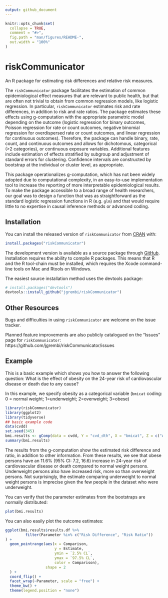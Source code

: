```yaml
---
output: github_document
---
```


<!-- README.md is generated from README.Rmd. Please edit that file -->

```r
knitr::opts_chunk$set(
  collapse = TRUE,
  comment = "#>",
  fig.path = "man/figures/README-",
  out.width = "100%"
)
```

# riskCommunicator

<!-- badges: start -->
<!-- badges: end -->

An R package for estimating risk differences and relative risk measures.

The `riskCommunicator` package facilitates the estimation of common epidemiological effect measures that are relevant to public health, but that are often not trivial to obtain from common regression models, like logistic regression. In particular, `riskCommunicator` estimates risk and rate differences, in addition to risk and rate ratios. The package estimates these effects using g-computation with the appropriate parametric model depending on the outcome (logistic regression for binary outcomes, Poisson regression for rate or count outcomes, negative binomial regression for overdispersed rate or count outcomes, and linear regression for continuous outcomes). Therefore, the package can handle binary, rate, count, and continuous outcomes and allows for dichotomous, categorical (>2 categories), or continuous exposure variables. Additional features include estimation of effects stratified by subgroup and adjustment of standard errors for clustering. Confidence intervals are constructed by bootstrap at the individual or cluster level, as appropriate. 

This package operationalizes g-computation, which has not been widely adopted due to computational complexity, in an easy-to-use implementation tool to increase the reporting of more interpretable epidemiological results. To make the package accessible to a broad range of health researchers, our goal was to design a function that was as straightforward as the standard logistic regression functions in R (e.g. `glm`) and that would require little to no expertise in causal inference methods or advanced coding.


## Installation

You can install the released version of `riskCommunicator` from [CRAN](https://CRAN.R-project.org) with:

``` r
install.packages("riskCommunicator")
```

The development version is available as a source package through [GitHub](https://github.com/).  Installation requires the ability to compile R packages. This means that R and the R tool-chain must be installed, which requires the Xcode command-line tools on Mac and Rtools on Windows.

The easiest source installation method uses the devtools package:
``` r
# install.packages("devtools")
devtools::install_github("jgrembi/riskCommunicator")
```

## Other Resources

Bugs and difficulties in using `riskCommunicator` are welcome on the issue tracker.

Planned feature improvements are also publicly catalogued on the "Issues" page for `riskCommunicator`: https://github.com/jgrembi/riskCommunicator/issues


## Example

This is a basic example which shows you how to answer the following question: What is the effect of obesity on the 24-year risk of cardiovascular disease or death due to any cause?

In this example, we specify obesity as a categorical variable (`bmicat` coding: 0 = normal weight; 1=underweight; 2=overweight; 3=obese)

```r
library(riskCommunicator)
library(ggplot2)
library(tidyverse)
## basic example code
data(cvdd)
set.seed(345)
bmi.results <- gComp(data = cvdd, Y = "cvd_dth", X = "bmicat", Z = c("AGE", "SEX", "DIABETES", "CURSMOKE", "PREVHYP"), outcome.type = "binary", R = 200)
summary(bmi.results)
```

The results from the g-computation show the estimated risk difference and ratio, in addition to other information.
From these results, we see that obese persons have an 11.6% (95% CI: 7.2, 16.6) increase in 24-year risk of cardiovascular disease or death compared to normal weight persons. Underweight persons also have increased risk, more so than overweight persons. Not surprisingly, the estimate comparing underweight to normal weight persons is imprecise given the few people in the dataset who were underweight.



You can verify that the parameter estimates from the bootstraps are normally distributed: 

```r
plot(bmi.results)
```

You can also easily plot the outcome estimates:
```r
ggplot(bmi.results$results.df %>% 
         filter(Parameter %in% c("Risk Difference", "Risk Ratio"))
) + 
  geom_pointrange(aes(x = Comparison, 
                      y = Estimate, 
                      ymin = `2.5% CL`, 
                      ymax = `97.5% CL`, 
                      color = Comparison), 
                  shape = 2
  ) + 
  coord_flip() + 
  facet_wrap(~Parameter, scale = "free") + 
  theme_bw() + 
  theme(legend.position = "none")
```



